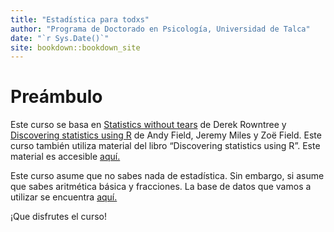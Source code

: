 ```yaml
--- 
title: "Estadística para todxs"
author: "Programa de Doctorado en Psicología, Universidad de Talca"
date: "`r Sys.Date()`"
site: bookdown::bookdown_site
---
```


# Preámbulo

Este curso se basa en <a href="https://www.goodreads.com/book/show/578667.Statistics_Without_Tears" target="_blank">Statistics without tears</a> de Derek Rowntree y <a href="https://www.discoveringstatistics.com/books/discovering-statistics-using-r/" target="_blank">Discovering statistics using R</a>  de Andy Field, Jeremy Miles y Zoë Field. Este curso también utiliza material del libro "Discovering statistics using R". Este material es accesible <a href="https://studysites.uk.sagepub.com/dsur/study/articles.htm" target="_blank">aquí.</a>

Este curso asume que no sabes nada de estadística. Sin embargo, si asume que sabes aritmética básica y fracciones. La base de datos que vamos a utilizar se encuentra <a href="https://github.com/joseluisulloafulgeri/estadistica101_database" target="_blank">aquí.</a>

¡Que disfrutes el curso! </a>